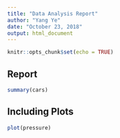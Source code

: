 ```yaml
---
title: "Data Analysis Report"
author: "Yang Ye"
date: "October 23, 2018"
output: html_document
---
```


```r
knitr::opts_chunk$set(echo = TRUE)
```

## Report
```r
summary(cars)
```

## Including Plots
```r
plot(pressure)
```
